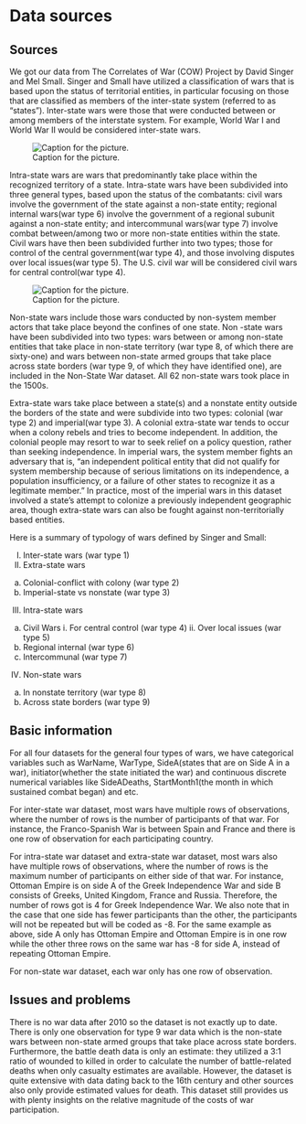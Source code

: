 # Data sources

## Sources

We got our data from The Correlates of War (COW) Project by David Singer and Mel Small.
Singer and Small have utilized a classification of wars that is based upon the status of territorial entities, in particular focusing on those that are classified as members of the inter-state system (referred to as “states”). Inter-state wars were those that were conducted between or among members of the interstate system. For example, World War I and World War II would be considered inter-state wars. 

![Caption for the picture.](data/pictures/picture1.png)


Intra-state wars are wars that predominantly take place within the recognized territory of a state. Intra-state wars have been subdivided into three general types, based upon the status of the combatants: civil wars involve the government of the state against a non-state entity; regional internal wars(war type 6)  involve the government of a regional subunit against a non-state entity; and intercommunal wars(war type 7) involve combat between/among two or more non-state entities within the state. Civil wars have then been subdivided further into two types; those for control of the central government(war type 4), and those involving disputes over local issues(war type 5). The U.S. civil war will be considered civil wars for central control(war type 4). 

![Caption for the picture.](data/pictures/picture2.png)

Non-state wars include those wars conducted by non-system member actors that take place beyond the confines of one state. Non -state wars have been subdivided into two types: wars between or among non-state entities that take place in non-state territory (war type 8, of which there are sixty-one) and wars between non-state armed groups that take place across state borders (war type 9, of which they have identified one), are included in the Non-State War dataset. All 62 non-state wars took place in the 1500s. 

Extra-state wars take place between a state(s) and a nonstate entity outside the borders of the state and were subdivide into two types: colonial (war type 2) and imperial(war type 3). A colonial extra-state war tends to occur when a colony rebels and tries to become
independent. In addition, the colonial people may resort to war to seek relief on a policy question, rather than seeking independence. In imperial wars, the system member fights an adversary that is, “an independent political entity that did not qualify for system membership because of serious limitations on its independence, a population insufficiency, or a failure of other states to recognize it as a legitimate member.”  In practice, most of the imperial wars in this dataset involved a state’s attempt to colonize a previously independent geographic area, though extra-state wars can also be fought against non-territorially based
entities.

Here is a summary of typology of wars defined by Singer and Small:

I.	Inter-state wars (war type 1)
II.	Extra-state wars
  a.	Colonial-conflict with colony (war type 2)
  b.	Imperial-state vs nonstate (war type 3)
III.	Intra-state wars
  a.	Civil Wars
    i.	For central control (war type 4)
    ii.	Over local issues (war type 5)
  b.	Regional internal (war type 6)
  c.	Intercommunal (war type 7)
IV.	Non-state wars
  a.	In nonstate territory (war type 8)
  b.	Across state borders (war type 9)


## Basic information

For all four datasets for the general four types of wars, we have categorical variables such as WarName, WarType, SideA(states that are on Side A in a war), initiator(whether the state initiated the war) and continuous discrete numerical variables like SideADeaths, StartMonth1(the month in which sustained combat began) and etc. 

For inter-state war dataset, most wars have multiple rows of observations, where the number of rows is the number of participants of that war. For instance, the Franco-Spanish War is between Spain and France and there is one row of observation for each participating country. 


For intra-state war dataset and extra-state war dataset, most wars also have multiple rows of observations, where the number of rows is the maximum number of participants on either side of that war. For instance, Ottoman Empire is on side A of the Greek Independence War and side B consists of Greeks, United Kingdom, France and Russia. Therefore, the number of rows got is 4 for Greek Independence War. We also note that in the case that one side has fewer participants than the other, the participants will not be repeated but will be coded as -8. For the same example as above, side A only has Ottoman Empire and Ottoman Empire is in one row while the other three rows on the same war has -8 for side A, instead of repeating Ottoman Empire. 


For non-state war dataset, each war only has one row of observation. 


## Issues and problems

There is no war data after 2010 so the dataset is not exactly up to date. There is only one observation for type 9 war data which is the non-state wars between non-state armed groups that take place across state borders. Furthermore, the battle death data is only an estimate: they utilized a 3:1 ratio of wounded to killed in order to calculate the number of battle-related deaths when only casualty estimates are available. However, the dataset is quite extensive with data dating back to the 16th century and other sources also only provide estimated values for death. This dataset still provides us with plenty insights on the relative magnitude of the costs of war participation.

